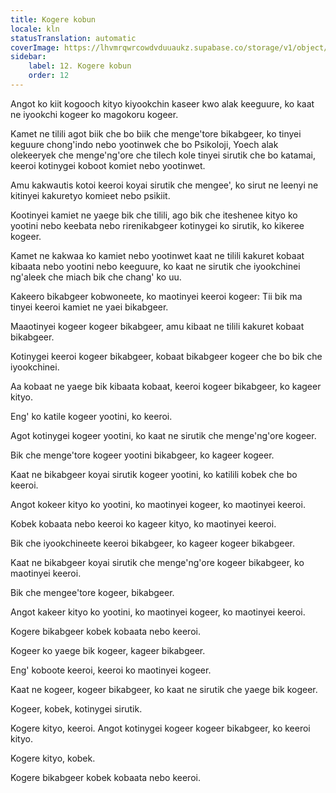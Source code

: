 ```yaml
---
title: Kogere kobun
locale: kln
statusTranslation: automatic
coverImage: https://lhvmrqwrcowdvduuaukz.supabase.co/storage/v1/object/public/strapi-uploads/small_cover-tratado-de-psicologia-revolucionaria.webp-5e15e1cec4e0ebebcde5d7fc7565d8fd.webp
sidebar:
    label: 12. Kogere kobun
    order: 12
---
```

Angot ko kiit kogooch kityo kiyookchin kaseer kwo alak keeguure, ko kaat ne iyookchi kogeer ko magokoru kogeer.

Kamet ne tilili agot biik che bo biik che menge'tore bikabgeer, ko tinyei keguure chong'indo nebo yootinwek che bo Psikoloji, Yoech alak olekeeryek che menge'ng'ore che tilech kole tinyei sirutik che bo katamai, keeroi kotinygei koboot komiet nebo yootinwet.

Amu kakwautis kotoi keeroi koyai sirutik che mengee', ko sirut ne leenyi ne kitinyei kakuretyo komieet nebo psikiit.

Kootinyei kamiet ne yaege bik che tilili, ago bik che iteshenee kityo ko yootini nebo keebata nebo rirenikabgeer kotinygei ko sirutik, ko kikeree kogeer.

Kamet ne kakwaa ko kamiet nebo yootinwet kaat ne tilili kakuret kobaat kibaata nebo yootini nebo keeguure, ko kaat ne sirutik che iyookchinei ng'aleek che miach bik che chang' ko uu.

Kakeero bikabgeer kobwoneete, ko maotinyei keeroi kogeer: Tii bik ma tinyei keeroi kamiet ne yaei bikabgeer.

Maaotinyei kogeer kogeer bikabgeer, amu kibaat ne tilili kakuret kobaat bikabgeer.

Kotinygei keeroi kogeer bikabgeer, kobaat bikabgeer kogeer che bo bik che iyookchinei.

Aa kobaat ne yaege bik kibaata kobaat, keeroi kogeer bikabgeer, ko kageer kityo.

Eng' ko katile kogeer yootini, ko keeroi.

Agot kotinygei kogeer yootini, ko kaat ne sirutik che menge'ng'ore kogeer.

Bik che menge'tore kogeer yootini bikabgeer, ko kageer kogeer.

Kaat ne bikabgeer koyai sirutik kogeer yootini, ko katilili kobek che bo keeroi.

Angot kokeer kityo ko yootini, ko maotinyei kogeer, ko maotinyei keeroi.

Kobek kobaata nebo keeroi ko kageer kityo, ko maotinyei keeroi.

Bik che iyookchineete keeroi bikabgeer, ko kageer kogeer bikabgeer.

Kaat ne bikabgeer koyai sirutik che menge'ng'ore kogeer bikabgeer, ko maotinyei keeroi.

Bik che mengee'tore kogeer, bikabgeer.

Angot kakeer kityo ko yootini, ko maotinyei kogeer, ko maotinyei keeroi.

Kogere bikabgeer kobek kobaata nebo keeroi.

Kogeer ko yaege bik kogeer, kageer bikabgeer.

Eng' koboote keeroi, keeroi ko maotinyei kogeer.

Kaat ne kogeer, kogeer bikabgeer, ko kaat ne sirutik che yaege bik kogeer.

Kogeer, kobek, kotinygei sirutik.

Kogere kityo, keeroi. Angot kotinygei kogeer kogeer bikabgeer, ko keeroi kityo.

Kogere kityo, kobek.

Kogere bikabgeer kobek kobaata nebo keeroi.

